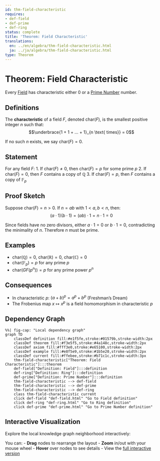 ```yaml
---
id: thm-field-characteristic
requires:
- def-field
- def-prime
- def-ring
status: complete
title: 'Theorem: Field Characteristic'
translations:
  en: ../en/algebra/thm-field-characteristic.html
  ja: ../ja/algebra/thm-field-characteristic.html
type: Theorem
---
```


# Theorem: Field Characteristic {#thm-field-characteristic}

Every [Field](def-field.qmd) has characteristic either 0 or a [Prime Number](../number-theory/def-prime.qmd) number.

## Definitions

The **characteristic** of a field $F$, denoted $\text{char}(F)$, is the smallest positive integer $n$ such that:
$$\underbrace{1 + 1 + ... + 1}_{n \text{ times}} = 0$$

If no such $n$ exists, we say $\text{char}(F) = 0$.

## Statement

For any field $F$:
1. If $\text{char}(F) \neq 0$, then $\text{char}(F) = p$ for some prime $p$
2. If $\text{char}(F) = 0$, then $F$ contains a copy of $\mathbb{Q}$
3. If $\text{char}(F) = p$, then $F$ contains a copy of $\mathbb{F}_p$

## Proof Sketch

Suppose $\text{char}(F) = n > 0$. If $n = ab$ with $1 < a, b < n$, then:
$$(a \cdot 1)(b \cdot 1) = (ab) \cdot 1 = n \cdot 1 = 0$$

Since fields have no zero divisors, either $a \cdot 1 = 0$ or $b \cdot 1 = 0$, contradicting the minimality of $n$. Therefore $n$ must be prime.

## Examples

- $\text{char}(\mathbb{Q}) = 0$, $\text{char}(\mathbb{R}) = 0$, $\text{char}(\mathbb{C}) = 0$
- $\text{char}(\mathbb{F}_p) = p$ for any prime $p$
- $\text{char}(GF(p^n)) = p$ for any prime power $p^n$

## Consequences

- In characteristic $p$: $(a + b)^p = a^p + b^p$ (Freshman's Dream)
- The Frobenius map $x \mapsto x^p$ is a field homomorphism in characteristic $p$

## Dependency Graph

```mermaid
%%| fig-cap: "Local dependency graph"
graph TD
    classDef definition fill:#e1f5fe,stroke:#01579b,stroke-width:2px
    classDef theorem fill:#f3e5f5,stroke:#4a148c,stroke-width:2px
    classDef axiom fill:#fff3e0,stroke:#e65100,stroke-width:2px
    classDef example fill:#e8f5e9,stroke:#1b5e20,stroke-width:2px
    classDef current fill:#ffebee,stroke:#b71c1c,stroke-width:3px
    thm-field-characteristic["Theorem: Field Characteristic"]:::theorem
    def-field["Definition: Field"]:::definition
    def-ring["Definition: Ring"]:::definition
    def-prime["Definition: Prime Number"]:::definition
    thm-field-characteristic --> def-field
    thm-field-characteristic --> def-prime
    thm-field-characteristic --> def-ring
    class thm-field-characteristic current
    click def-field "def-field.html" "Go to Field definition"
    click def-ring "def-ring.html" "Go to Ring definition"
    click def-prime "def-prime.html" "Go to Prime Number definition"
```

## Interactive Visualization

Explore the local knowledge graph neighborhood interactively:

::: {.graph-viz data-id="thm-field-characteristic" data-width="700" data-height="500"}
:::

You can:
- **Drag** nodes to rearrange the layout
- **Zoom** in/out with your mouse wheel
- **Hover** over nodes to see details
- View the [full interactive version](../../output/interactive/thm-field-characteristic.html){target="_blank"}
